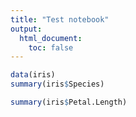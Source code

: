 ```yaml
---
title: "Test notebook"
output:
  html_document:
    toc: false
---
```


```r
data(iris)
summary(iris$Species)
```

```r
summary(iris$Petal.Length)
```
